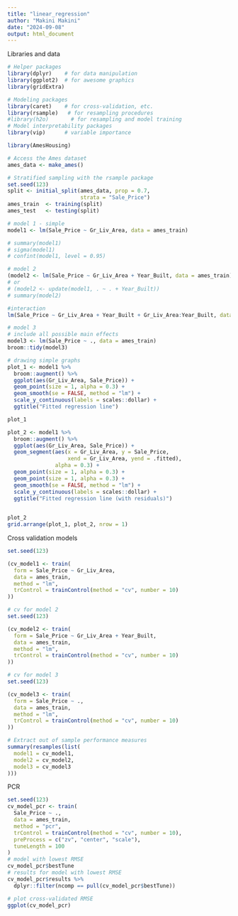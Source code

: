 ```yaml
---
title: "linear_regression"
author: "Makini Makini"
date: "2024-09-08"
output: html_document
---
```


Libraries and data 
```r
# Helper packages
library(dplyr)    # for data manipulation
library(ggplot2)  # for awesome graphics
library(gridExtra)

# Modeling packages
library(caret)    # for cross-validation, etc.
library(rsample)   # for resampling procedures
#library(h2o)       # for resampling and model training
# Model interpretability packages
library(vip)      # variable importance

library(AmesHousing)

# Access the Ames dataset
ames_data <- make_ames()

# Stratified sampling with the rsample package
set.seed(123)
split <- initial_split(ames_data, prop = 0.7, 
                       strata = "Sale_Price")
ames_train  <- training(split)
ames_test   <- testing(split)
```

```r
# model 1 - simple
model1 <- lm(Sale_Price ~ Gr_Liv_Area, data = ames_train)

# summary(model1) 
# sigma(model1)
# confint(model1, level = 0.95)

# model 2
(model2 <- lm(Sale_Price ~ Gr_Liv_Area + Year_Built, data = ames_train))
# or
# (model2 <- update(model1, . ~ . + Year_Built))
# summary(model2)

#interaction
lm(Sale_Price ~ Gr_Liv_Area + Year_Built + Gr_Liv_Area:Year_Built, data = ames_train)

# model 3
# include all possible main effects
model3 <- lm(Sale_Price ~ ., data = ames_train)
broom::tidy(model3)
```


```r
# drawing simple graphs
plot_1 <- model1 %>%
  broom::augment() %>% 
  ggplot(aes(Gr_Liv_Area, Sale_Price)) +
  geom_point(size = 1, alpha = 0.3) +
  geom_smooth(se = FALSE, method = "lm") +
  scale_y_continuous(labels = scales::dollar) +
  ggtitle("Fitted regression line")

plot_1

plot_2 <- model1 %>% 
  broom::augment() %>% 
  ggplot(aes(Gr_Liv_Area, Sale_Price)) +
  geom_segment(aes(x = Gr_Liv_Area, y = Sale_Price,
                   xend = Gr_Liv_Area, yend = .fitted),
               alpha = 0.3) +
  geom_point(size = 1, alpha = 0.3) +
  geom_point(size = 1, alpha = 0.3) +
  geom_smooth(se = FALSE, method = "lm") +
  scale_y_continuous(labels = scales::dollar) +
  ggtitle("Fitted regression line (with residuals)")
  

plot_2
grid.arrange(plot_1, plot_2, nrow = 1)
```

Cross validation models
```r
set.seed(123)

(cv_model1 <- train(
  form = Sale_Price ~ Gr_Liv_Area,
  data = ames_train,
  method = "lm",
  trControl = trainControl(method = "cv", number = 10)
))

# cv for model 2
set.seed(123)

(cv_model2 <- train(
  form = Sale_Price ~ Gr_Liv_Area + Year_Built,
  data = ames_train,
  method = "lm",
  trControl = trainControl(method = "cv", number = 10)
))

# cv for model 3
set.seed(123)

(cv_model3 <- train(
  form = Sale_Price ~ .,
  data = ames_train,
  method = "lm",
  trControl = trainControl(method = "cv", number = 10)
))

# Extract out of sample performance measures
summary(resamples(list(
  model1 = cv_model1,
  model2 = cv_model2,
  model3 = cv_model3
)))
```

PCR
```r
set.seed(123)
cv_model_pcr <- train(
  Sale_Price ~ .,
  data = ames_train,
  method = "pcr",
  trControl = trainControl(method = "cv", number = 10),
  preProcess = c("zv", "center", "scale"),
  tuneLength = 100
)
# model with lowest RMSE
cv_model_pcr$bestTune
# results for model with lowest RMSE
cv_model_pcr$results %>%
  dplyr::filter(ncomp == pull(cv_model_pcr$bestTune))

# plot cross-validated RMSE
ggplot(cv_model_pcr)
```

